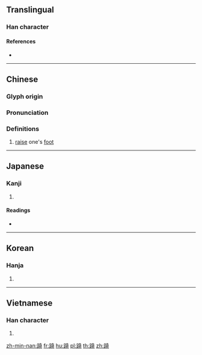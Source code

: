 {{character info/new}}
{{also|跷}}
==Translingual==

===Han character===
{{Han char|rn=157|rad=足|as=12|sn=19|four=64111|canj=RMGGU|ids=⿰⻊堯}}

====References====
* {{Han ref|kx=1234.060|dkj=37886|dj=1706.130|hdz=63737.080|uh=8E7A|ud=36474|bh=C3DF|bd=50143}}

----

==Chinese==
{{zh-forms|s=跷}}

===Glyph origin===
{{Han etym}}

===Pronunciation===
{{zh-pron
|m=qiāo
|c=hiu1
|mn=khiau
|mc=y
|oc=y
|ma=
|cat=v
}}

===Definitions===
{{zh-hanzi}}

# [[raise]] one's [[foot]]

----

==Japanese==

===Kanji===
{{ja-kanji|grade=|rs=足12}}

# {{defn|lang=ja|sort=足12}}

====Readings====
* {{ja-readings|on=[[きょう]] (kyō)|kun=[[みがるい]] (migarui)}}

----

==Korean==

===Hanja===
{{ko-hanja|hangeul=[[교]]|eumhun=|rv=gyo|mr=kyo|y=kyo}}

# {{defn|lang=ko|sort=足12}}

----

==Vietnamese==

===Han character===
{{vi-readings|rs=足12|hanviet=nghều}}

# {{defn|lang=vi|sort=足12}}

[[zh-min-nan:蹺]]
[[fr:蹺]]
[[hu:蹺]]
[[pl:蹺]]
[[th:蹺]]
[[zh:蹺]]